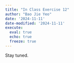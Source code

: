 ```yaml
---
title: "In Class Exercise 12"
author: "Bao Jie Yeo"
date: '2024-11-11'
date-modified: '2024-11-11'
execute: 
  eval: true
  echo: true
  freeze: true
---
```


Stay tuned.